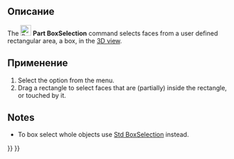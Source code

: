 <languages/>

{{Docnav/ru
|[[Part_Export/ru|Экспорт в CAD]]
|[[Part_ShapeFromMesh/ru|Создать фигуру из полигональной сетки]]
|[[Part_Workbench/ru|Верстак "Part"]]
|IconL=Part_Export.svg
|IconR=Part_ShapeFromMesh.svg
|IconC=Workbench_Part.svg
}}

<div class="mw-translate-fuzzy">
{{GuiCommand/ru
|Name/ru=Выделить область
|Name=Part_BoxSelection
|MenuLocation=Part → Выделить область
|Workbenches=[[Part_Workbench/ru|Part]]
|Version=0.18
|SeeAlso=[[Std_BoxSelection/ru|Выделить область]], [[Std_BoxElementSelection/ru|Область выбора элементов]], [[Std_SelectAll/ru|Выбрать всё]]
}}
</div>

<span id="Description"></span>
==Описание==

The [[Image:Part_BoxSelection.svg|24px]] '''Part BoxSelection''' command selects faces from a user defined rectangular area, a box, in the [[3D_view|3D view]].

<span id="Usage"></span>
==Применение== 

# Select the {{MenuCommand|Edit → [[Image:Part_BoxSelection.svg|16px]] Box selection}} option from the menu.
# Drag a rectangle to select faces that are (partially) inside the rectangle, or touched by it.

==Notes==

* To box select whole objects use [[Std BoxSelection|Std BoxSelection]] instead.


{{Docnav/ru
|[[Part_Export/ru|Экспорт в CAD]]
|[[Part_ShapeFromMesh/ru|Создать фигуру из полигональной сетки]]
|[[Part_Workbench/ru|Верстак "Part"]]
|IconL=Part_Export.svg
|IconR=Part_ShapeFromMesh.svg
|IconC=Workbench_Part.svg
}}

{{Part_Tools_navi{{#translation:}}}}
{{Userdocnavi{{#translation:}}}}